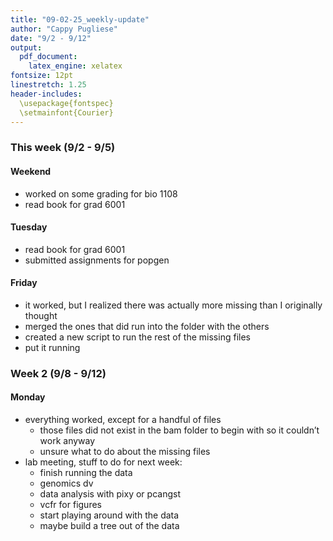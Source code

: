 ```yaml
---
title: "09-02-25_weekly-update"
author: "Cappy Pugliese"
date: "9/2 - 9/12"
output: 
  pdf_document:
    latex_engine: xelatex
fontsize: 12pt
linestretch: 1.25
header-includes:
  \usepackage{fontspec}
  \setmainfont{Courier}
---
```


### This week (9/2 - 9/5)
#### Weekend
- worked on some grading for bio 1108
- read book for grad 6001

#### Tuesday
- read book for grad 6001
- submitted assignments for popgen

#### Friday
- it worked, but I realized there was actually more missing than I originally thought
- merged the ones that did run into the folder with the others
- created a new script to run the rest of the missing files
- put it running

### Week 2 (9/8 - 9/12)
#### Monday
- everything worked, except for a handful of files
  - those files did not exist in the bam folder to begin with so it couldn't work anyway
  - unsure what to do about the missing files
- lab meeting, stuff to do for next week:
  - finish running the data
  - genomics dv
  - data analysis with pixy or pcangst
  - vcfr for figures
  - start playing around with the data
  - maybe build a tree out of the data
  
  
  